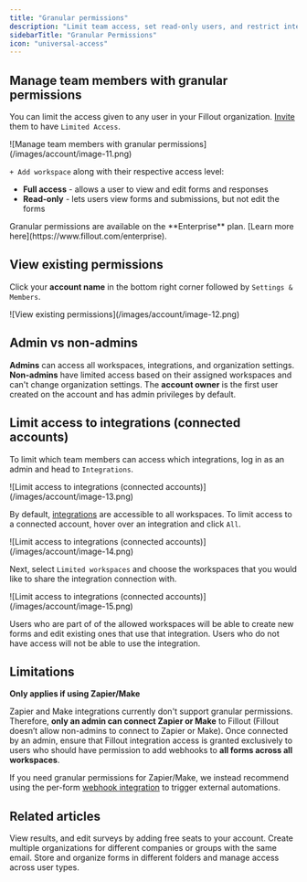 ```yaml
---
title: "Granular permissions"
description: "Limit team access, set read-only users, and restrict integration accounts with granular permissions—available on the Enterprise plan."
sidebarTitle: "Granular Permissions"
icon: "universal-access"
---
```


## Manage team members with granular permissions

You can limit the access given to any user in your Fillout organization. [Invite](/help/invite-collaborators) them to have `Limited Access`.

<Frame>
  ![Manage team members with granular permissions](/images/account/image-11.png)
</Frame>

`+ Add workspace` along with their respective access level:

- **Full access** - allows a user to view and edit forms and responses
- **Read-only** - lets users view forms and submissions, but not edit the forms

<Note>
  Granular permissions are available on the **Enterprise** plan. [Learn more here](https://www.fillout.com/enterprise).
</Note>

## View existing permissions

Click your **account name** in the bottom right corner followed by `Settings & Members`.

<Frame>
  ![View existing permissions](/images/account/image-12.png)
</Frame>

## Admin vs non-admins

**Admins** can access all workspaces, integrations, and organization settings. **Non-admins** have limited access based on their assigned workspaces and can't change organization settings. The **account owner** is the first user created on the account and has admin privileges by default.

## Limit access to integrations (connected accounts)

To limit which team members can access which integrations, log in as an admin and head to `Integrations`.

<Frame>
  ![Limit access to integrations (connected accounts)](/images/account/image-13.png)
</Frame>

By default, [integrations](/help/integrations) are accessible to all workspaces. To limit access to a connected account, hover over an integration and click `All`.

<Frame>
  ![Limit access to integrations (connected accounts)](/images/account/image-14.png)
</Frame>

Next, select `Limited workspaces` and choose the workspaces that you would like to share the integration connection with.

<Frame>
  ![Limit access to integrations (connected accounts)](/images/account/image-15.png)
</Frame>

Users who are part of of the allowed workspaces will be able to create new forms and edit existing ones that use that integration. Users who do not have access will not be able to use the integration.

## Limitations

**Only applies if using Zapier/Make**

Zapier and Make integrations currently don't support granular permissions. Therefore, **only an admin can connect Zapier or Make** to Fillout (Fillout doesn’t allow non-admins to connect to Zapier or Make). Once connected by an admin, ensure that Fillout integration access is granted exclusively to users who should have permission to add webhooks to **all forms across all workspaces**.

If you need granular permissions for Zapier/Make, we instead recommend using the per-form [webhook integration](/help/webhook) to trigger external automations.

## Related articles

<CardGroup cols={3}>
  <Card title="Invite team members to your forms" icon="user-plus" iconType="regular" color="#FFC738" href="/help/invite-collaborators">
    View results, and edit surveys by adding free seats to your account.
  </Card>
  <Card title="Organizations" icon="building" iconType="regular" color="#FFC738" href="/help/organizations">
    Create multiple organizations for different companies or groups with the same email.
  </Card>
  <Card title="Workspaces" icon="folders" iconType="regular" color="#FFC738" href="/help/workspaces">
    Store and organize forms in different folders and manage access across user types.
  </Card>
</CardGroup>